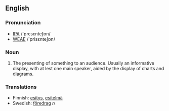 ==English==
===Pronunciation===
* [[IPA]] /'prεsεnteʃɒn/
* [[WEAE]] /'prisεnteʃɒn/

===Noun===

# The presenting of something to an audience. Usually an informative display, with at lest one main speaker, aided by the display of charts and diagrams.

===Translations===
*Finnish: [[esitys]], [[esitelmä]]
*Swedish: [[föredrag]] ''n''